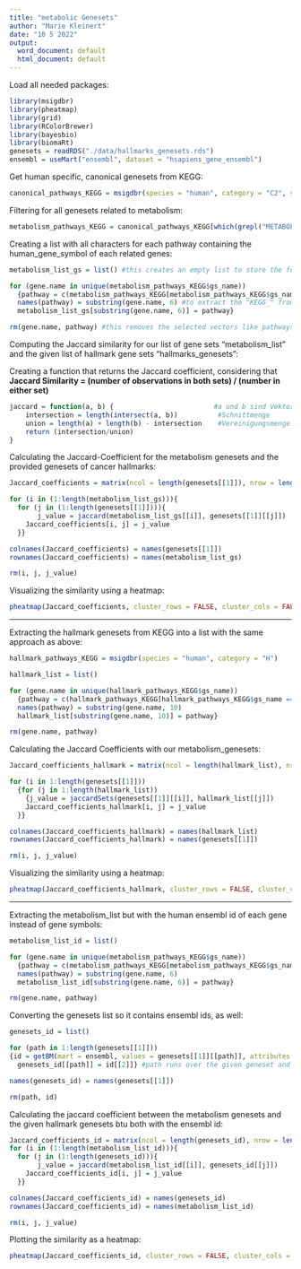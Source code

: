 ```yaml
---
title: "metabolic Genesets"
author: "Marie Kleinert"
date: "10 5 2022"
output:
  word_document: default
  html_document: default
---
```

Load all needed packages:
```r
library(msigdbr)
library(pheatmap)
library(grid)
library(RColorBrewer)
library(bayesbio)
library(biomaRt)
genesets = readRDS("./data/hallmarks_genesets.rds")
ensembl = useMart("ensembl", dataset = "hsapiens_gene_ensembl")
```

Get human specific, canonical genesets from KEGG:
```r
canonical_pathways_KEGG = msigdbr(species = "human", category = "C2", subcategory = "CP:KEGG") 
```

Filtering for all genesets related to metabolism:
```r
metabolism_pathways_KEGG = canonical_pathways_KEGG[which(grepl("METABOLISM", canonical_pathways_KEGG$gs_name)==TRUE),]
```

Creating a list with all characters for each pathway containing the human_gene_symbol of each related genes:
```r
metabolism_list_gs = list() #this creates an empty list to store the for loop in

for (gene.name in unique(metabolism_pathways_KEGG$gs_name))
  {pathway = c(metabolism_pathways_KEGG[metabolism_pathways_KEGG$gs_name == gene.name, 7])
  names(pathway) = substring(gene.name, 6) #to extract the "KEGG_" from each name, substring is used
  metabolism_list_gs[substring(gene.name, 6)] = pathway}

rm(gene.name, pathway) #this removes the selected vectors like pathways from the environment to keep it clearly arranged
```

Computing the Jaccard similarity for our list of gene sets "metabolism_list" and the given list of hallmark gene sets "hallmarks_genesets":

Creating a function that returns the Jaccard coefficient, considering that **Jaccard Similarity = (number of observations in both sets) / (number in either set)**
```r
jaccard = function(a, b) {                         #a und b sind Vektoren
    intersection = length(intersect(a, b))          #Schnittmenge
    union = length(a) + length(b) - intersection    #Vereinigungsmenge
    return (intersection/union)
}
```

Calculating the Jaccard-Coefficient for the metabolism genesets and the provided genesets of cancer hallmarks:
```r
Jaccard_coefficients = matrix(ncol = length(genesets[[1]]), nrow = length(metabolism_list_gs), byrow = TRUE) 

for (i in (1:length(metabolism_list_gs))){
  for (j in (1:length(genesets[[1]]))){
       j_value = jaccard(metabolism_list_gs[[i]], genesets[[1]][[j]])
    Jaccard_coefficients[i, j] = j_value 
  }} 

colnames(Jaccard_coefficients) = names(genesets[[1]])
rownames(Jaccard_coefficients) = names(metabolism_list_gs) 

rm(i, j, j_value)
```

Visualizing the similarity using a heatmap:
```r
pheatmap(Jaccard_coefficients, cluster_rows = FALSE, cluster_cols = FALSE, color = colorRampPalette(brewer.pal(n = 7, name ="PuBu"))(100), main = "Jaccard Coefficients of hallmark genesets and metabolism genesets", fontsize_row = 5.25, fontsize_col = 6, fontsize = 10, angle_col = "315", cellwidth = 10, cellheight = 5)
```


---


Extracting the hallmark genesets from KEGG into a list with the same approach as above:
```r
hallmark_pathways_KEGG = msigdbr(species = "human", category = "H")

hallmark_list = list()

for (gene.name in unique(hallmark_pathways_KEGG$gs_name))
  {pathway = c(hallmark_pathways_KEGG[hallmark_pathways_KEGG$gs_name == gene.name, 7])
  names(pathway) = substring(gene.name, 10)
  hallmark_list[substring(gene.name, 10)] = pathway}

rm(gene.name, pathway)
```

Calculating the Jaccard Coefficients with our metabolism_genesets:
```r
Jaccard_coefficients_hallmark = matrix(ncol = length(hallmark_list), nrow = length(genesets[[1]]), byrow = TRUE) #this creates an empty matrix to store the for loop in

for (i in 1:length(genesets[[1]]))
  {for (j in 1:length(hallmark_list))
    {j_value = jaccardSets(genesets[[1]][[i]], hallmark_list[[j]])
    Jaccard_coefficients_hallmark[i, j] = j_value 
  }}

colnames(Jaccard_coefficients_hallmark) = names(hallmark_list)
rownames(Jaccard_coefficients_hallmark) = names(genesets[[1]])

rm(i, j, j_value)
```

Visualizing the similarity using a heatmap:
```r
pheatmap(Jaccard_coefficients_hallmark, cluster_rows = FALSE, cluster_cols = FALSE, color = colorRampPalette(brewer.pal(n = 7, name ="PuBu"))(100), main = "Jaccard Coefficients of given and hallmark genesets", fontsize_row = 5.25, fontsize_col = 6, fontsize = 8, angle_col = "315", cellwidth = 10, cellheight = 5)
```


---


Extracting the metabolism_list but with the human ensembl id of each gene instead of gene symbols:
```r
metabolism_list_id = list()

for (gene.name in unique(metabolism_pathways_KEGG$gs_name))
  {pathway = c(metabolism_pathways_KEGG[metabolism_pathways_KEGG$gs_name == gene.name, 9]) #just a different column from the canonical pathway dataframe that stores the ensembl id
  names(pathway) = substring(gene.name, 6) 
  metabolism_list_id[substring(gene.name, 6)] = pathway}

rm(gene.name, pathway) 
```

Converting the genesets list so it contains ensembl ids, as well:
```r
genesets_id = list() 

for (path in 1:length(genesets[[1]]))
{id = getBM(mart = ensembl, values = genesets[[1]][[path]], attributes = c("hgnc_symbol", "ensembl_gene_id"), filters = "hgnc_symbol")
  genesets_id[[path]] = id[[2]]} #path runs over the given geneset and with getBM we extract the ensembl id for each gene symbol of each pathway 

names(genesets_id) = names(genesets[[1]])

rm(path, id)
```

Calculating the jaccard coefficient between the metabolism genesets and the given hallmark genesets btu both with the ensembl id:
```r
Jaccard_coefficients_id = matrix(ncol = length(genesets_id), nrow = length(metabolism_list_id), byrow = TRUE)
for (i in (1:length(metabolism_list_id))){
  for (j in (1:length(genesets_id))){
       j_value = jaccard(metabolism_list_id[[i]], genesets_id[[j]])
    Jaccard_coefficients_id[i, j] = j_value 
  }}

colnames(Jaccard_coefficients_id) = names(genesets_id)
rownames(Jaccard_coefficients_id) = names(metabolism_list_id)

rm(i, j, j_value)
```

Plotting the similarity as a heatmap:
```r
pheatmap(Jaccard_coefficients_id, cluster_rows = FALSE, cluster_cols = FALSE, color = colorRampPalette(brewer.pal(n = 7, name ="PuBu"))(100), main = "Jaccard Coefficients of hallmark genesets and metabolism genesets with ensemble ID", fontsize_row = 5.25, fontsize_col = 6, fontsize = 8, angle_col = "315", cellwidth = 10, cellheight = 5)
```

